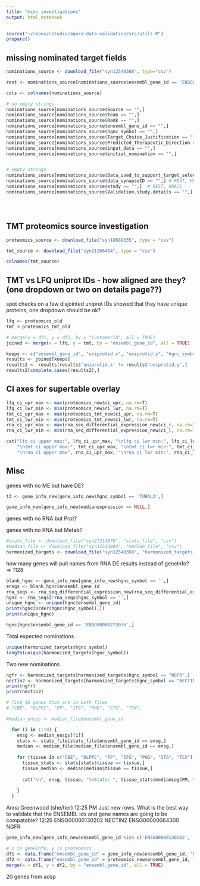 ```yaml
---
title: "misc investigations"
output: html_notebook
---
```


```r
source("~/repos/rstudio/agora-data-validation/src/utils.R")
prepare()
```






## missing nominated target fields
```r
nominations_source <- download_file("syn12540368", type="csv")
```


```r
rest <- nominations_source[nominations_source$ensembl_gene_id == 'ENSG00000084093',]
```

```r
cols <- colnames(nominations_source)

# no empty strings
nominations_source[nominations_source$Source == "",]
nominations_source[nominations_source$Team == "",]
nominations_source[nominations_source$Rank == "",]
nominations_source[nominations_source$ensembl_gene_id == "",]
nominations_source[nominations_source$hgnc_symbol == "",]
nominations_source[nominations_source$Target_Choice_Justification == "",]
nominations_source[nominations_source$Predicted_Therapeutic_Direction == "",]
nominations_source[nominations_source$input_data == "",] 
nominations_source[nominations_source$initial_nomination == "",]


# empty strings
nominations_source[nominations_source$Data_used_to_support_target_selection == "",] # REST, HDAC1
nominations_source[nominations_source$data_synapseID == "",] # REST, HDAC1, NECTIN2, NGFR
nominations_source[nominations_source$study == "",]  # REST, HDAC1
nominations_source[nominations_source$Validation.study.details == "",] # 104 genes





```




## TMT proteomics source investigation
```r
proteomics_source <- download_file("syn18689335", type = "csv")
```


```r
tmt_source <- download_file("syn21266454", type = "csv")
```

```r
colnames(tmt_source)
```


## TMT vs LFQ uniprot IDs - how aligned are they? (one dropdown or two on details page??)
spot checks on a few disjointed uniprot IDs showed that they have unique proteins, one dropdown should be ok?
```r
lfq <- proteomics_old
tmt <-proteomics_tmt_old

# merge(x = df1, y = df2, by = "CustomerId", all = TRUE)
joined <- merge(x = lfq, y = tmt, by = "ensembl_gene_id", all = TRUE)

keeps <- c("ensembl_gene_id", "uniprotid.x", "uniprotid.y", "hgnc_symbol.x", "hgnc_symbol.y")
results <- joined[keeps]
results2 <- results[results$'uniprotid.x' != results$'uniprotid.y',]
results2[complete.cases(results2),]
```

## CI axes for supertable overlay

```r
lfq_ci_upr_max <- max(proteomics_new$ci_upr, na.rm=T)
lfq_ci_lwr_min <- min(proteomics_new$ci_lwr, na.rm=T)
tmt_ci_upr_max <- max(proteomics_tmt_new$ci_upr, na.rm=T)
tmt_ci_lwr_min <- min(proteomics_tmt_new$ci_lwr, na.rm=T)
rna_ci_upr_max <- max(rna_seq_differential_expression_new$ci_r, na.rm=T)
rna_ci_lwr_min <- min(rna_seq_differential_expression_new$ci_l, na.rm=T)

cat("lfq ci upper max:", lfq_ci_upr_max, "\nlfq ci lwr min:", lfq_ci_lwr_min,
    "\ntmt ci upper max:", tmt_ci_upr_max, "\ntmt ci lwr min:", tmt_ci_lwr_min,
    "\nrna ci upper max", rna_ci_upr_max, "\nrna ci lwr min:", rna_ci_lwr_min)
```

## Misc

genes with no ME but have DE?

```r
t3 <- gene_info_new[gene_info_new$hgnc_symbol == 'TUBAL3',]

gene_info_new[gene_info_new$medianexpression == NULL,]
```




genes with no RNA but Prot?


genes with no RNA but Metab?















```r
#stats_file <- download_file("syn27211878", "stats_file", "csv")
#median_file <- download_file("syn12514804", "median_file", "csv")
harmonized_targets <- download_file("syn12540368", "harmonized_targets_file", "csv")
```



how many genes will pull names from RNA DE results instead of geneInfo?
=> 1128



```r
blank_hgnc <- gene_info_new[gene_info_new$hgnc_symbol == '',]
ensgs <- blank_hgnc$ensembl_gene_id
rna_seqs <- rna_seq_differential_expression_new[rna_seq_differential_expression_new$ensembl_gene_id %in% ensgs,]
hgnc <- rna_seqs[!rna_seqs$hgnc_symbol == '',]
unique_hgnc <- unique(hgnc$ensembl_gene_id)
print(hgnc[order(hgnc$hgnc_symbol),])
print(unique_hgnc)
```



```r
hgnc[hgnc$ensembl_gene_id == 'ENSG00000273036',]
```


Total expected nominations 
```r
unique(harmonized_targets$hgnc_symbol)
length(unique(harmonized_targets$hgnc_symbol))
```

Two new nominations
```r
ngfr <- harmonized_targets[harmonized_targets$hgnc_symbol == "NGFR",]
nectin2 <- harmonized_targets[harmonized_targets$hgnc_symbol == "NECTIN2",]
print(ngfr)
print(nectin2)
```


```r
# find 10 genes that are in both files
# "CBE", "DLPFC", "FP", "IFG", "PHG", "STG", "TCX",

#median_ensgs <- median_file$ensembl_gene_id

  for (i in 1:10) {
    ensg <- median_ensgs[[i]]
    stats <- stats_file[stats_file$ensembl_gene_id == ensg,]
    median <- median_file[median_file$ensembl_gene_id == ensg,]
    
    for (tissue in c("CBE", "DLPFC", "FP", "IFG", "PHG", "STG", "TCX")) {
      tissue_stats <- stats[stats$tissue == tissue,]
      tissue_median <- median[median$tissue == tissue,]
      
      cat("\n", ensg, tissue, "\nStats: ", tissue_stats$medianLogCPM, tissue_stats$meanLogCPM,"\nMedian: ", tissue_median$ medianLogCPM)
      
    }
  }


```



Anna Greenwood (she/her)  12:25 PM
Just new rows. What is the best way to validate that the ENSEMBL ids and gene names are going to be compatable?
12:26
ENSG00000130202	NECTIN2
ENSG00000064300	NGFR

```r
gene_info_new[gene_info_new$ensembl_gene_id %in% c('ENSG00000130202', 'ENSG00000064300'),]

```

```r
# x is geneInfo, y is proteomics
df1 <- data.frame("ensembl_gene_id" = gene_info_new$ensembl_gene_id, "hgnc_symbol" = gene_info_new$hgnc_symbol)
df2 <- data.frame("ensembl_gene_id" = proteomics_new$ensembl_gene_id, "hgnc_symbol" = proteomics_new$hgnc_symbol)
merge(x = df1, y = df2, by = "ensembl_gene_id", all = TRUE)
```

20 genes from adsp
```r


```
